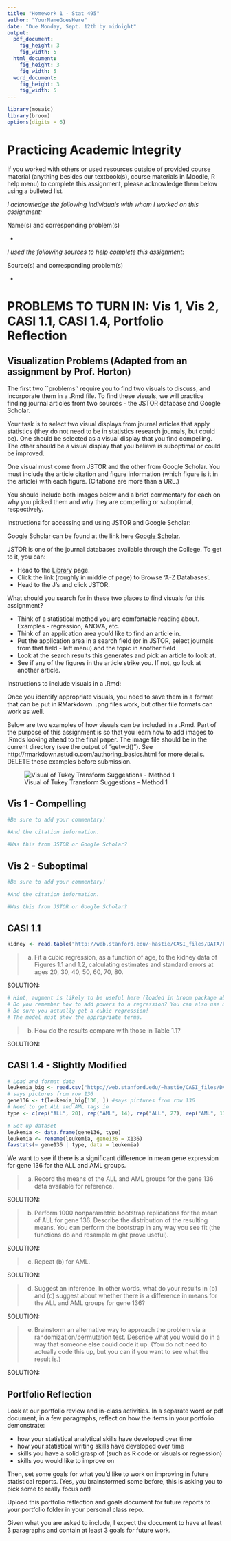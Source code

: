 ```yaml
---
title: "Homework 1 - Stat 495"
author: "YourNameGoesHere"
date: "Due Monday, Sept. 12th by midnight"
output:
  pdf_document:
    fig_height: 3
    fig_width: 5
  html_document:
    fig_height: 3
    fig_width: 5
  word_document:
    fig_height: 3
    fig_width: 5
---
```


```r
library(mosaic)
library(broom)
options(digits = 6)
```

# Practicing Academic Integrity

If you worked with others or used resources outside of provided course material (anything besides our textbook(s), course materials in Moodle, R help menu) to complete this assignment, please acknowledge them below using a bulleted list. 

<!-- ~~~~~~~~~~~~~~~~ YOU MAY BEGIN EDITING BELOW THIS LINE ~~~~~~~~~~~~~~~~ -->

*I acknowledge the following individuals with whom I worked on this assignment:*

Name(s) and corresponding problem(s)

*

*I used the following sources to help complete this assignment:*

Source(s) and corresponding problem(s)

* 

\newpage



# PROBLEMS TO TURN IN:  Vis 1, Vis 2, CASI 1.1, CASI 1.4, Portfolio Reflection 

## Visualization Problems (Adapted from an assignment by Prof. Horton)

The first two ``problems'' require you to find two visuals to discuss, and incorporate them in a .Rmd file. To find these visuals, we will practice finding journal articles from two sources - the JSTOR database and Google Scholar. 

Your task is to select two visual displays from journal articles that apply statistics (they do not need to be in statistics research journals, but could be). One should be selected as a visual display that you find compelling. The other should be a visual display that you believe is suboptimal or could be improved. 

One visual must come from JSTOR and the other from Google Scholar. You must include the article citation and figure information (which figure is it in the article) with each figure. (Citations are more than a URL.)

You should include both images below and a brief commentary for each on why you picked them and why they are compelling or suboptimal, respectively. 

Instructions for accessing and using JSTOR and Google Scholar:

Google Scholar can be found at the link here [Google Scholar](https://scholar.google.com/).

JSTOR is one of the journal databases available through the College. To get to it, you can:

* Head to the [Library](https://www.amherst.edu/library) page. 
* Click the link (roughly in middle of page) to Browse 'A-Z Databases'.
* Head to the J's and click JSTOR.

What should you search for in these two places to find visuals for this assignment? 

* Think of a statistical method you are comfortable reading about. Examples - regression, ANOVA, etc.
* Think of an application area you'd like to find an article in. 
* Put the application area in a search field (or in JSTOR, select journals from that field - left menu) and the topic in another field
* Look at the search results this generates and pick an article to look at.
* See if any of the figures in the article strike you. If not, go look at another article. 

Instructions to include visuals in a .Rmd:

Once you identify appropriate visuals, you need to save them in a format that can be put in RMarkdown. .png files work, but other file formats can work as well. 

Below are two examples of how visuals can be included in a .Rmd. Part of the purpose of this assignment is so that you learn how to add images to .Rmds looking ahead to the final paper. The image file should be in the current directory (see the output of "getwd()"). See http://rmarkdown.rstudio.com/authoring_basics.html for more details. DELETE these examples before submission. 

 
![Visual of Tukey Transform Suggestions - Method 1](tukey_bulge.png)

\begin{figure}[htbp] 
\centering 
\includegraphics[width=4in]{tukey_bulge.png} 
\caption{Visual of Tukey Transform Suggestions - Method 2}
\end{figure} 


## Vis 1 - Compelling

```r
#Be sure to add your commentary!

#And the citation information. 

#Was this from JSTOR or Google Scholar?
```

## Vis 2 - Suboptimal

```r
#Be sure to add your commentary!

#And the citation information. 

#Was this from JSTOR or Google Scholar?
```

\newpage


## CASI 1.1

```r
kidney <- read.table("http://web.stanford.edu/~hastie/CASI_files/DATA/kidney.txt", header = TRUE)
```

> (a) Fit a cubic regression, as a function of age, to the kidney data of Figures 1.1 and 1.2, calculating estimates and standard errors at ages 20, 30, 40, 50, 60, 70, 80.

SOLUTION:

```r
# Hint, augment is likely to be useful here (loaded in broom package above)
# Do you remember how to add powers to a regression? You can also use mutate. 
# Be sure you actually get a cubic regression! 
# The model must show the appropriate terms.
```


> (b) How do the results compare with those in Table 1.1?

SOLUTION:


\newpage

## CASI 1.4 - Slightly Modified

```r
# Load and format data
leukemia_big <- read.csv("http://web.stanford.edu/~hastie/CASI_files/DATA/leukemia_big.csv")
# says pictures from row 136
gene136 <- t(leukemia_big[136, ]) #says pictures from row 136
# Need to get ALL and AML tags in
type <- c(rep("ALL", 20), rep("AML", 14), rep("ALL", 27), rep("AML", 11))

# Set up dataset
leukemia <- data.frame(gene136, type)
leukemia <- rename(leukemia, gene136 = X136)
favstats(~ gene136 | type, data = leukemia)
```

We want to see if there is a significant difference in mean gene expression for gene 136 for the ALL and AML groups. 

> (a) Record the means of the ALL and AML groups for the gene 136 data available for reference.

SOLUTION:


> (b) Perform 1000 nonparametric bootstrap replications for the mean of ALL for gene 136. Describe the distribution of the resulting means. You can perform the bootstrap in any way you see fit (the functions do and resample might prove useful).

SOLUTION:


> (c) Repeat (b) for AML.

SOLUTION:


> (d) Suggest an inference. In other words, what do your results in (b) and (c) suggest about whether there is a difference in means for the ALL and AML groups for gene 136?

SOLUTION:



> (e) Brainstorm an alternative way to approach the problem via a randomization/permutation test. Describe what you would do in a way that someone else could code it up. (You do not need to actually code this up, but you can if you want to see what the result is.)

SOLUTION:


\newpage

## Portfolio Reflection

Look at our portfolio review and in-class activities. In a separate word or pdf document, in a few paragraphs, reflect on how the items in your portfolio demonstrate:

* how your statistical analytical skills have developed over time
* how your statistical writing skills have developed over time
* skills you have a solid grasp of (such as R code or visuals or regression)
* skills you would like to improve on

Then, set some goals for what you'd like to work on improving in future statistical reports. (Yes, you brainstormed some before, this is asking you to pick some to really focus on!)

Upload this portfolio reflection and goals document for future reports to your portfolio folder in your personal class repo. 

Given what you are asked to include, I expect the document to have at least 3 paragraphs and contain at least 3 goals for future work. 

